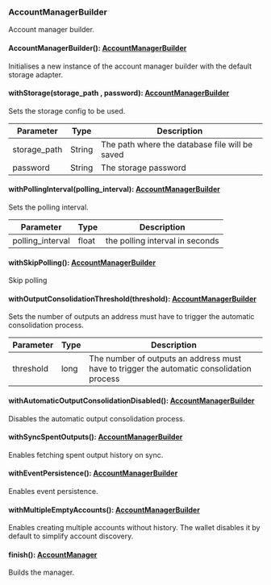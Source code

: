 ### AccountManagerBuilder
Account manager builder.

#### AccountManagerBuilder(): [AccountManagerBuilder](#accountmanagerbuilder)

Initialises a new instance of the account manager builder with the default storage adapter.

#### withStorage(storage_path , password): [AccountManagerBuilder](#accountmanagerbuilder)

Sets the storage config to be used.

| Parameter       | Type |  Description |
| --------------- | -------- | -------- |
| storage_path | String |  The path where the database file will be saved |
| password | String |  The storage password |

#### withPollingInterval(polling_interval): [AccountManagerBuilder](#accountmanagerbuilder)

Sets the polling interval.

| Parameter       | Type |  Description |
| --------------- | -------- | -------- |
| polling_interval | float |  the polling interval in seconds |

#### withSkipPolling(): [AccountManagerBuilder](#accountmanagerbuilder)

Skip polling

#### withOutputConsolidationThreshold(threshold): [AccountManagerBuilder](#accountmanagerbuilder)

Sets the number of outputs an address must have to trigger the automatic consolidation process.

| Parameter       | Type |  Description |
| --------------- | -------- | -------- |
| threshold | long |  The number of outputs an address must have to trigger the automatic consolidation process |

#### withAutomaticOutputConsolidationDisabled(): [AccountManagerBuilder](#accountmanagerbuilder)

Disables the automatic output consolidation process.

#### withSyncSpentOutputs(): [AccountManagerBuilder](#accountmanagerbuilder)

Enables fetching spent output history on sync.

#### withEventPersistence(): [AccountManagerBuilder](#accountmanagerbuilder)

Enables event persistence.

#### withMultipleEmptyAccounts(): [AccountManagerBuilder](#accountmanagerbuilder)

Enables creating multiple accounts without history.
 The wallet disables it by default to simplify account discovery.

#### finish(): [AccountManager](#accountmanager)

Builds the manager.
